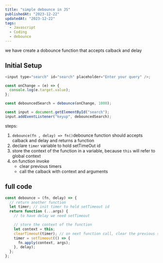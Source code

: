 ```yaml
---
title: "simple debounce in JS"
publishedAt: "2023-12-22"
updatedAt: "2023-12-22"
tags:
  - Javascript
  - Coding
  - debounce
---
```


we have create a dobounce function that accepts calback and delay

## Initial Setup

```js
<input type="search" id="search" placeholder="Enter your query" />;

const onChange = (e) => {
  console.log(e.target.value);
};

const debouncedSearch = debounce(onChange, 1000);

const input = document.getElementById("search");
input.addEventListener("keyup", debouncedSearch);
```

steps:

1. `debounce(fn , delay) => fn()`debounce function should accepts calback and delay and returns a function
2. declare `timer` variable to hold setTimeOut id
3. store the context of the function in a variable, because `this` will refer to global context
4. on function invoke
   - clear previous timers
   - call the calback with context and arguments

## full code

```js
const debounce = (fn, delay) => {
  // return another function
  let timer; // init timer to hold setTimeout id
  return function (...args) {
    // to have delay we need setTimeout

    // store the context of the function
    let context = this;
    clearTimeout(timer); // on next function call, clear the previous setTimeout
    timer = setTimeout(() => {
      fn.apply(context, args);
    }, delay);
  };
};
```
